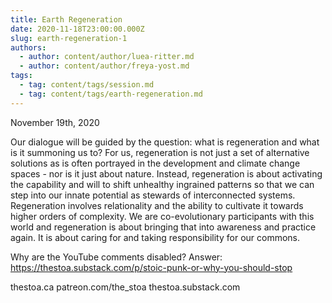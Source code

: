 ```yaml
---
title: Earth Regeneration
date: 2020-11-18T23:00:00.000Z
slug: earth-regeneration-1
authors:
  - author: content/author/luea-ritter.md
  - author: content/author/freya-yost.md
tags:
  - tag: content/tags/session.md
  - tag: content/tags/earth-regeneration.md
---
```


November 19th, 2020

Our dialogue will be guided by the question: what is regeneration and what is it summoning us to? For us, regeneration is not just a set of alternative solutions as is often portrayed in the development and climate change spaces - nor is it just about nature. Instead, regeneration is about activating the capability and will to shift unhealthy ingrained patterns so that we can step into our innate potential as stewards of interconnected systems. Regeneration involves relationality and the ability to cultivate it towards higher orders of complexity. We are co-evolutionary participants with this world and regeneration is about bringing that into awareness and practice again. It is about caring for and taking responsibility for our commons.

Why are the YouTube comments disabled? Answer: https://thestoa.substack.com/p/stoic-punk-or-why-you-should-stop

thestoa.ca
patreon.com/the_stoa
thestoa.substack.com
